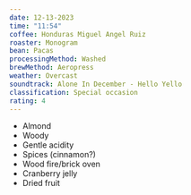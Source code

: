 ```yaml
---
date: 12-13-2023
time: "11:54"
coffee: Honduras Miguel Angel Ruiz
roaster: Monogram
bean: Pacas
processingMethod: Washed
brewMethod: Aeropress
weather: Overcast
soundtrack: Alone In December - Hello Yello
classification: Special occasion
rating: 4
---
```


- Almond
- Woody
- Gentle acidity
- Spices (cinnamon?)
- Wood fire/brick oven
- Cranberry jelly
- Dried fruit
